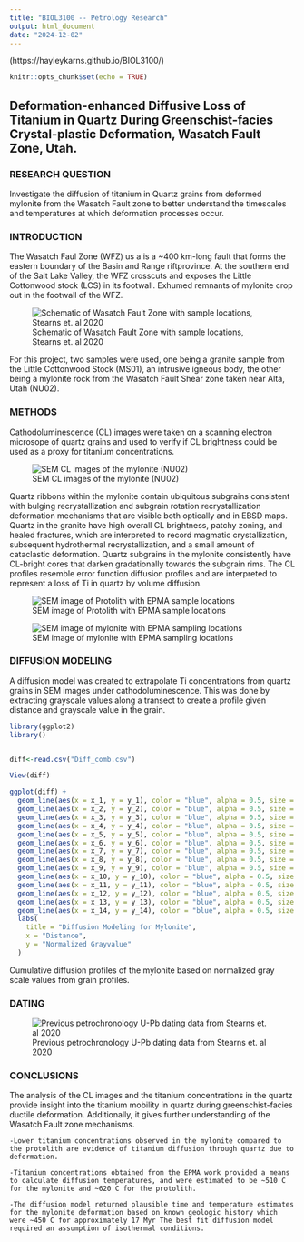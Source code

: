 ```yaml
---
title: "BIOL3100 -- Petrology Research"
output: html_document
date: "2024-12-02"
---
```



(https://hayleykarns.github.io/BIOL3100/)

```r
knitr::opts_chunk$set(echo = TRUE)
```

## Deformation-enhanced Diffusive Loss of Titanium in Quartz During Greenschist-facies Crystal-plastic Deformation, Wasatch Fault Zone, Utah.

### RESEARCH QUESTION
  Investigate the diffusion of titanium in Quartz grains from deformed mylonite from the Wasatch Fault zone to better understand the timescales and temperatures at which deformation processes occur.

### INTRODUCTION

The Wasatch Faul Zone  (WFZ) us a is a ~400 km-long fault that forms the eastern boundary of the Basin and Range riftprovince. At the southern end of the Salt Lake Valley, the WFZ crosscuts and exposes the Little Cottonwood stock (LCS) in its footwall. Exhumed remnants of mylonite crop out in the footwall of the WFZ.

![Schematic of Wasatch Fault Zone with sample locations, Stearns et. al 2020 ](C:/Users/User/Desktop/Data_Course_KARNS/FINAL_PROJECT/map.svg)

For this project, two samples were used, one being a granite sample from the Little Cottonwood Stock (MS01), an intrusive igneous body, the other being a mylonite rock from the Wasatch Fault Shear zone taken near Alta, Utah (NU02). 



### METHODS

Cathodoluminescence (CL) images were taken on a scanning electron microsope of quartz grains and used to verify if CL brightness could be used as a proxy for titanium concentrations.

![SEM CL images of the mylonite (NU02)](C:/Users/User/Desktop/Data_Course_KARNS/FINAL_PROJECT/mylonite_cl.svg)

Quartz ribbons within the mylonite contain ubiquitous subgrains consistent with bulging recrystallization and subgrain rotation recrystallization deformation mechanisms that are visible both optically and in EBSD maps. Quartz in the granite have high overall CL brightness, patchy zoning, and healed fractures, which are interpreted to record magmatic crystallization, subsequent hydrothermal recrystallization, and a small amount of cataclastic deformation. Quartz subgrains in the mylonite consistently have CL-bright cores that darken gradationally towards the subgrain rims. The CL profiles resemble error function diffusion profiles and are interpreted to represent a loss of Ti in quartz by volume diffusion. 

![SEM image of Protolith with EPMA sample locations](C:/Users/User/Desktop/Data_Course_KARNS/FINAL_PROJECT/protolith_cl.svg)

![SEM image of mylonite with EPMA sampling locations](C:/Users/User/Desktop/Data_Course_KARNS/FINAL_PROJECT/mylo_cl.svg)

### DIFFUSION MODELING

A diffusion model was created to extrapolate Ti concentrations from quartz grains in SEM images under cathodoluminescence. This was done by extracting grayscale values along a transect to create a profile given distance and grayscale value in the grain. 

```r
library(ggplot2)
library()


diff<-read.csv("Diff_comb.csv")

View(diff)

ggplot(diff) +
  geom_line(aes(x = x_1, y = y_1), color = "blue", alpha = 0.5, size = 1.5) +
  geom_line(aes(x = x_2, y = y_2), color = "blue", alpha = 0.5, size = 1.5) +
  geom_line(aes(x = x_3, y = y_3), color = "blue", alpha = 0.5, size = 1.5) +
  geom_line(aes(x = x_4, y = y_4), color = "blue", alpha = 0.5, size = 1.5) +
  geom_line(aes(x = x_5, y = y_5), color = "blue", alpha = 0.5, size = 1.5) +
  geom_line(aes(x = x_6, y = y_6), color = "blue", alpha = 0.5, size = 1.5) +
  geom_line(aes(x = x_7, y = y_7), color = "blue", alpha = 0.5, size = 1.5) +
  geom_line(aes(x = x_8, y = y_8), color = "blue", alpha = 0.5, size = 1.5) +
  geom_line(aes(x = x_9, y = y_9), color = "blue", alpha = 0.5, size = 1.5) +
  geom_line(aes(x = x_10, y = y_10), color = "blue", alpha = 0.5, size = 1.5) +
  geom_line(aes(x = x_11, y = y_11), color = "blue", alpha = 0.5, size = 1.5) +
  geom_line(aes(x = x_12, y = y_12), color = "blue", alpha = 0.5, size = 1.5) +
  geom_line(aes(x = x_13, y = y_13), color = "blue", alpha = 0.5, size = 1.5) +
  geom_line(aes(x = x_14, y = y_14), color = "blue", alpha = 0.5, size = 1.5) +
  labs(
    title = "Diffusion Modeling for Mylonite",
    x = "Distance",
    y = "Normalized Grayvalue"
  )

```



Cumulative diffusion profiles of the mylonite based on normalized gray scale values from grain profiles. 

### DATING

![Previous petrochronology U-Pb dating data from Stearns et. al 2020](C:/Users/User/Desktop/Data_Course_KARNS/FINAL_PROJECT/dating_stearns.svg)




### CONCLUSIONS
The analysis of the CL images and the titanium concentrations in the quartz provide insight into the titanium mobility in quartz during greenschist-facies ductile deformation. Additionally, it gives further understanding of the Wasatch Fault zone mechanisms.

    -Lower titanium concentrations observed in the mylonite compared to the protolith are evidence of titanium diffusion through quartz due to deformation.
    
    -Titanium concentrations obtained from the EPMA work provided a means to calculate diffusion temperatures, and were estimated to be ~510 C for the mylonite and ~620 C for the protolith.
    
    -The diffusion model returned plausible time and temperature estimates for the mylonite deformation based on known geologic history which were ~450 C for approximately 17 Myr The best fit diffusion model required an assumption of isothermal conditions.

 
 